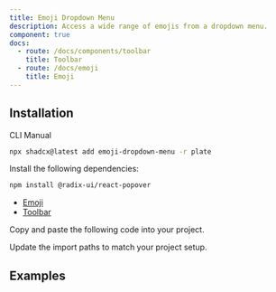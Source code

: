 ```yaml
---
title: Emoji Dropdown Menu
description: Access a wide range of emojis from a dropdown menu.
component: true
docs:
  - route: /docs/components/toolbar
    title: Toolbar
  - route: /docs/emoji
    title: Emoji
---
```


## Installation

<Tabs defaultValue="cli">

<TabsList>
<TabsTrigger value="cli">CLI</TabsTrigger>
<TabsTrigger value="manual">Manual</TabsTrigger>
</TabsList>
<TabsContent value="cli">

```bash
npx shadcx@latest add emoji-dropdown-menu -r plate
```

</TabsContent>

<TabsContent value="manual">

<Steps>

<Step>

Install the following dependencies:

```bash
npm install @radix-ui/react-popover
```

- [Emoji](/docs/emoji)
- [Toolbar](/docs/components/toolbar)

</Step>

<Step>

Copy and paste the following code into your project.

</Step>

<ComponentSource name="emoji-dropdown-menu" />
<ComponentSource title="emoji-icons" src="src/registry/default/plate-ui/emoji-icons.tsx" />
<ComponentSource title="emoji-picker" src="src/registry/default/plate-ui/emoji-picker.tsx" />
<ComponentSource title="emoji-picker-content" src="src/registry/default/plate-ui/emoji-picker-content.tsx" />
<ComponentSource title="emoji-picker-navigation" src="src/registry/default/plate-ui/emoji-picker-navigation.tsx" />
<ComponentSource title="emoji-picker-preview" src="src/registry/default/plate-ui/emoji-picker-preview.tsx" />
<ComponentSource title="emoji-picker-search-and-clear" src="src/registry/default/plate-ui/emoji-picker-search-and-clear.tsx" />
<ComponentSource title="emoji-picker-search-bar" src="src/registry/default/plate-ui/emoji-picker-search-bar.tsx" />

<Step>

Update the import paths to match your project setup.

</Step>

</Steps>

</TabsContent>

</Tabs>

## Examples

<ComponentPreview name="playground-demo" id="emoji" />

<ComponentSource src="../../templates/plate-playground-template/src/components/plate-ui/fixed-toolbar-buttons.tsx" />
